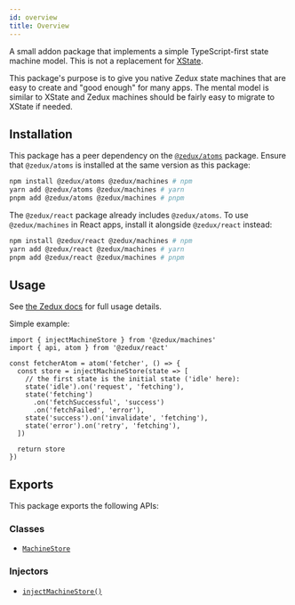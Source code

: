 ```yaml
---
id: overview
title: Overview
---
```


A small addon package that implements a simple TypeScript-first state machine model. This is not a replacement for [XState](https://github.com/statelyai/xstate).

This package's purpose is to give you native Zedux state machines that are easy to create and "good enough" for many apps. The mental model is similar to XState and Zedux machines should be fairly easy to migrate to XState if needed.

## Installation

This package has a peer dependency on the [`@zedux/atoms`](https://www.npmjs.com/package/@zedux/atoms) package. Ensure that `@zedux/atoms` is installed at the same version as this package:

```sh
npm install @zedux/atoms @zedux/machines # npm
yarn add @zedux/atoms @zedux/machines # yarn
pnpm add @zedux/atoms @zedux/machines # pnpm
```

The `@zedux/react` package already includes `@zedux/atoms`. To use `@zedux/machines` in React apps, install it alongside `@zedux/react` instead:

```sh
npm install @zedux/react @zedux/machines # npm
yarn add @zedux/react @zedux/machines # yarn
pnpm add @zedux/react @zedux/machines # pnpm
```

## Usage

See [the Zedux docs](https://zedux.js.org/docs/packages/machines/overview) for full usage details.

Simple example:

```tsx
import { injectMachineStore } from '@zedux/machines'
import { api, atom } from '@zedux/react'

const fetcherAtom = atom('fetcher', () => {
  const store = injectMachineStore(state => [
    // the first state is the initial state ('idle' here):
    state('idle').on('request', 'fetching'),
    state('fetching')
      .on('fetchSuccessful', 'success')
      .on('fetchFailed', 'error'),
    state('success').on('invalidate', 'fetching'),
    state('error').on('retry', 'fetching'),
  ])

  return store
})
```

## Exports

This package exports the following APIs:

### Classes

- [`MachineStore`](MachineStore)

### Injectors

- [`injectMachineStore()`](injectMachineStore)
